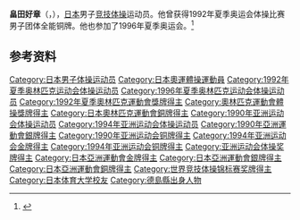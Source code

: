 {{NoteTA|G1=Sports}}
'''畠田好章'''（{{jpn|j=畠田 好章|hg=はたけだ よしあき|rm=Hatakeda Yoshiaki}}，{{bd|1972年|5月12日||}}），[[日本|日本]]男子[[竞技体操|竞技体操]]运动员。他曾获得1992年夏季奥运会体操比赛男子团体全能铜牌。他也参加了1996年夏季奥运会。<ref>{{Cite web|title=Yoshiaki HATAKEDA|url=https://www.olympic.org/yoshiaki-hatakeda|accessdate=2021-03-27|work=International Olympic Committee|archive-date=2016-10-06|archive-url=https://web.archive.org/web/20161006141352/https://www.olympic.org/yoshiaki-hatakeda|dead-url=no}}</ref>

== 参考资料 ==
{{reflist}}

{{Authority control}}
{{DEFAULTSORT:Hatakeda, Yoshiaki}}
[[Category:日本男子体操运动员|Category:日本男子体操运动员]]
[[Category:日本奧運體操運動員|Category:日本奧運體操運動員]]
[[Category:1992年夏季奥林匹克运动会体操运动员|Category:1992年夏季奥林匹克运动会体操运动员]]
[[Category:1996年夏季奥林匹克运动会体操运动员|Category:1996年夏季奥林匹克运动会体操运动员]]
[[Category:1992年夏季奧林匹克運動會獎牌得主|Category:1992年夏季奧林匹克運動會獎牌得主]]
[[Category:奧林匹克運動會體操獎牌得主|Category:奧林匹克運動會體操獎牌得主]]
[[Category:日本奧林匹克運動會銅牌得主|Category:日本奧林匹克運動會銅牌得主]]
[[Category:1990年亚洲运动会体操运动员|Category:1990年亚洲运动会体操运动员]]
[[Category:1994年亚洲运动会体操运动员|Category:1994年亚洲运动会体操运动员]]
[[Category:1990年亞洲運動會銀牌得主|Category:1990年亞洲運動會銀牌得主]]
[[Category:1990年亚洲运动会铜牌得主|Category:1990年亚洲运动会铜牌得主]]
[[Category:1994年亚洲运动会金牌得主|Category:1994年亚洲运动会金牌得主]]
[[Category:1994年亚洲运动会铜牌得主|Category:1994年亚洲运动会铜牌得主]]
[[Category:亚洲运动会体操奖牌得主|Category:亚洲运动会体操奖牌得主]]
[[Category:日本亞洲運動會金牌得主|Category:日本亞洲運動會金牌得主]]
[[Category:日本亞洲運動會銀牌得主|Category:日本亞洲運動會銀牌得主]]
[[Category:日本亞洲運動會銅牌得主|Category:日本亞洲運動會銅牌得主]]
[[Category:世界竞技体操锦标赛奖牌得主|Category:世界竞技体操锦标赛奖牌得主]]
[[Category:日本体育大学校友|Category:日本体育大学校友]]
[[Category:德島縣出身人物|Category:德島縣出身人物]]